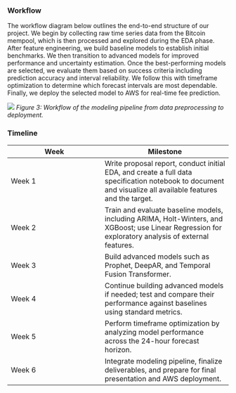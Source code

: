 
### Workflow

The workflow diagram below outlines the end-to-end structure of our project. We begin by collecting raw time series data from the Bitcoin mempool, which is then processed and explored during the EDA phase. After feature engineering, we build baseline models to establish initial benchmarks. We then transition to advanced models for improved performance and uncertainty estimation. Once the best-performing models are selected, we evaluate them based on success criteria including prediction accuracy and interval reliability. We follow this with timeframe optimization to determine which forecast intervals are most dependable. Finally, we deploy the selected model to AWS for real-time fee prediction.

![](../img/figs/workflow-diagram.png)
*Figure 3: Workflow of the modeling pipeline from data preprocessing to deployment.*

### Timeline

| Week   | Milestone |
|--------|-----------|
| Week 1 | Write proposal report, conduct initial EDA, and create a full data specification notebook to document and visualize all available features and the target. |
| Week 2 | Train and evaluate baseline models, including ARIMA, Holt-Winters, and XGBoost; use Linear Regression for exploratory analysis of external features. |
| Week 3 | Build advanced models such as Prophet, DeepAR, and Temporal Fusion Transformer. |
| Week 4 | Continue building advanced models if needed; test and compare their performance against baselines using standard metrics. |
| Week 5 | Perform timeframe optimization by analyzing model performance across the 24-hour forecast horizon. |
| Week 6 | Integrate modeling pipeline, finalize deliverables, and prepare for final presentation and AWS deployment. |
